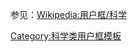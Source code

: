 {{Userbox
  |border-c = #000000
  |border-s = 1
  |id-c     = #FFFFFF
  |id-s     = 12
  |id-fc    = #000000
  |info-c   = white
  |info-s   = 9
  |info-fc  = black
  |id       = [[Image:Eukaryota_cell_strucutre.PNG|60px|center]]
  |info     = 这个用户对'''[[细胞生物学]]'''很感兴趣。
}}
<noinclude>
<p style="clear: both; padding-top: 2em">
参见：[[Wikipedia:用户框/科学]]
</p>
[[Category:科学类用户框模板]]
</noinclude>
